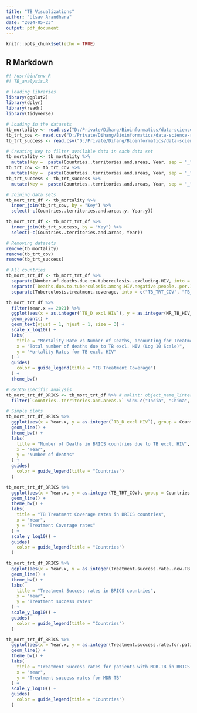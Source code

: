 ```yaml
---
title: "TB_Visualizations"
author: "Utsav Arandhara"
date: "2024-05-23"
output: pdf_document
---
```


```r
knitr::opts_chunk$set(echo = TRUE)
```

## R Markdown
```r
#! /usr/bin/env R
#! TB_analysis.R

# loading libraries
library(ggplot2)
library(dplyr)
library(readr)
library(tidyverse)

# Loading in the datasets
tb_mortality <- read.csv("D:/Private/Dihang/Bioinformatics/data-science-repo/data-science-repo/Datasets/TB Mortality.csv") # nolint: line_length_linter.
tb_trt_cov <- read.csv("D:/Private/Dihang/Bioinformatics/data-science-repo/data-science-repo/Datasets/TB-Trt Coverage.csv") # nolint: line_length_linter.
tb_trt_success <- read.csv("D:/Private/Dihang/Bioinformatics/data-science-repo/data-science-repo/Datasets/Trt-Success TB.csv") # nolint: line_length_linter.

# Creating key to filter available data in each data set
tb_mortality <- tb_mortality %>%
  mutate(Key =  paste(Countries..territories.and.areas, Year, sep = "_"))
tb_trt_cov <- tb_trt_cov %>%
  mutate(Key =  paste(Countries..territories.and.areas, Year, sep = "_"))
tb_trt_success <- tb_trt_success %>%
  mutate(Key =  paste(Countries..territories.and.areas, Year, sep = "_"))

# Joining data sets
tb_mort_trt_df <- tb_mortality %>%
  inner_join(tb_trt_cov, by = "Key") %>%
  select(-c(Countries..territories.and.areas.y, Year.y))

tb_mort_trt_df <- tb_mort_trt_df %>%
  inner_join(tb_trt_success, by = "Key") %>%
  select(-c(Countries..territories.and.areas, Year))

# Removing datasets
remove(tb_mortality)
remove(tb_trt_cov)
remove(tb_trt_success)
```

```r
# All countries
tb_mort_trt_df <- tb_mort_trt_df %>%
  separate(Number.of.deaths.due.to.tuberculosis..excluding.HIV, into = c("TB_D excl HIV", "Range of TB_D excl HIV"), sep = "\\s") %>% # nolint: line_length_linter.
  separate(`Deaths.due.to.tuberculosis.among.HIV.negative.people..per.100.000.population.`, into = c("MR_TB_HIV_ng", "Range_MR_TB_HIV_ng"), sep = "\\s") %>% # nolint: line_length_linter.
  separate(Tuberculosis.treatment.coverage, into = c("TB_TRT_COV", "TB_TRT_COV_Range"), sep = "\\s") # nolint: line_length_linter.

```

```r
tb_mort_trt_df %>%
  filter(Year.x == 2021) %>%
  ggplot(aes(x = as.integer(`TB_D excl HIV`), y = as.integer(MR_TB_HIV_ng), color = as.integer(TB_TRT_COV), label = Countries..territories.and.areas.x)) + # nolint: line_length_linter, line_length_linter.
  geom_point() +
  geom_text(vjust = 1, hjust = 1, size = 3) +
  scale_x_log10() +
  labs(
    title = "Mortality Rate vs Number of Deaths, accounting for Treatment Coverage in 2021", # nolint
    x = "Total number of deaths due to TB excl. HIV (Log 10 Scale)",
    y = "Mortality Rates for TB excl. HIV"
  ) +
  guides(
    color = guide_legend(title = "TB Treatment Coverage")
  ) +
  theme_bw()
```

```r
# BRICS-specific analysis
tb_mort_trt_df_BRICS <- tb_mort_trt_df %>% # nolint: object_name_linter.
  filter(`Countries..territories.and.areas.x` %in% c("India", "China", "Brazil", "Russian Federation", "South Africa")) # nolint: line_length_linter. # nolint: line_length_linter.

# Simple plots
tb_mort_trt_df_BRICS %>%
  ggplot(aes(x = Year.x, y = as.integer(`TB_D excl HIV`), group = Countries..territories.and.areas.x, color = Countries..territories.and.areas.x)) + # nolint: line_length_linter.
  geom_line() +
  theme_bw() +
  labs(
    title = "Number of Deaths in BRICS countries due to TB excl. HIV",
    x = "Year",
    y = "Number of deaths"
  ) +
  guides(
    color = guide_legend(title = "Countries")
  )

tb_mort_trt_df_BRICS %>%
  ggplot(aes(x = Year.x, y = as.integer(TB_TRT_COV), group = Countries..territories.and.areas.x, color = Countries..territories.and.areas.x)) + # nolint: line_length_linter.
  geom_line() +
  theme_bw() +
  labs(
    title = "TB Treatment Coverage rates in BRICS countries",
    x = "Year",
    y = "Treatment Coverage rates"
  ) +
  scale_y_log10() +
  guides(
    color = guide_legend(title = "Countries")
  )

tb_mort_trt_df_BRICS %>%
  ggplot(aes(x = Year.x, y = as.integer(Treatment.success.rate..new.TB.cases), group = Countries..territories.and.areas.x, color = Countries..territories.and.areas.x)) + # nolint: line_length_linter.
  geom_line() +
  theme_bw() +
  labs(
    title = "Treatment Success rates in BRICS countries",
    x = "Year",
    y = "Treatment success rates"
  ) +
  scale_y_log10() +
  guides(
    color = guide_legend(title = "Countries")
  )

tb_mort_trt_df_BRICS %>%
  ggplot(aes(x = Year.x, y = as.integer(Treatment.success.rate.for.patients.treated.for.MDR.TB....), group = Countries..territories.and.areas.x, color = Countries..territories.and.areas.x)) +  # nolint: line_length_linter.
  geom_line() +
  theme_bw() +
  labs(
    title = "Treatment Success rates for patients with MDR-TB in BRICS countries", # nolint: line_length_linter.
    x = "Year",
    y = "Treatment success rates for MDR-TB"
  ) +
  scale_y_log10() +
  guides(
    color = guide_legend(title = "Countries")
  )

```
